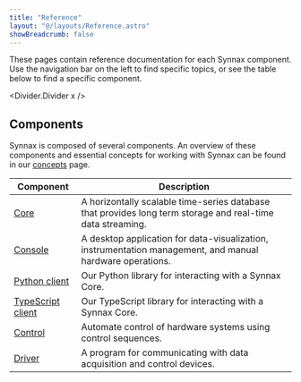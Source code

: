 ```yaml
---
title: "Reference"
layout: "@/layouts/Reference.astro"
showBreadcrumb: false
---
```



These pages contain reference documentation for each Synnax component. Use the
navigation bar on the left to find specific topics, or see the table below to find a
specific component.

<Divider.Divider x />

## Components

Synnax is composed of several components. An overview of these components and essential
concepts for working with Synnax can be found in our
[concepts](/reference/concepts/overview) page.

| Component                                                     | Description                                                                                                |
| ------------------------------------------------------------- | ---------------------------------------------------------------------------------------------------------- |
| [Core](/reference/core/quick-start)                           | A horizontally scalable time-series database that provides long term storage and real-time data streaming. |
| [Console](/reference/console/get-started)                     | A desktop application for data-visualization, instrumentation management, and manual hardware operations.  |
| [Python client](/reference/python-client/get-started)         | Our Python library for interacting with a Synnax Core.                                                     |
| [TypeScript client](/reference/typescript-client/get-started) | Our TypeScript library for interacting with a Synnax Core.                                                 |
| [Control](/reference/control/get-started)                     | Automate control of hardware systems using control sequences.                                              |
| [Driver](/reference/device-drivers/get-started)               | A program for communicating with data acquisition and control devices.                                     |
